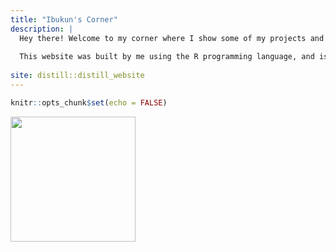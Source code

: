 ```yaml
---
title: "Ibukun's Corner"
description: |
  Hey there! Welcome to my corner where I show some of my projects and interests.
  
  This website was built by me using the R programming language, and is a personal & favourite project of mine, as I get to show you what projects I've been working on. My LinkedIn is at the top right corner of this page, if you need to reach out. Again, Welcome!
  
site: distill::distill_website
---
```


```r
knitr::opts_chunk$set(echo = FALSE)

```


![](ig.jpg){width=200}


